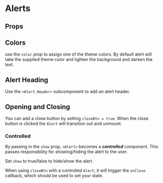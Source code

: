 
<Meta title="Alerts" component={Alert} argTypes={stories.argTypes} />

# Alerts

<Description of={Alert} />

<Canvas>
    <Story story={stories.AlertProps} name="Alert Props" />
</Canvas>

## Props

<ArgsTable story="Alert Props" />

## Colors

use the `color` prop to assign one of the theme colors.
By default alert will take the supplied theme color and lighten the background and darken the text.

<Canvas>
    <Story story={stories.Colors} />
</Canvas>

## Alert Heading

Use the `<Alert.Header>` subcomponent to add an alert header.

<Canvas>
    <Story story={stories.Header} />
</Canvas>

## Opening and Closing

You can add a close button by setting `closeBtn = true`.
When the close button is clicked the `Alert` will transition out and unmount.

<Canvas>
    <Story story={stories.CloseButton} />
</Canvas>

### Controlled

By passing in the `show` prop, `<Alert>` becomes a **_controlled_** component. This passes responsibility for showing/hiding the alert to the user.

Set `show` to true/false to hide/show the alert.

When using `closeBtn` with a controlled `Alert`, it will trigger the `onClose` callback, which should be used to
set your state.

<Canvas>
    <Story story={stories.Controlled} />
</Canvas>
